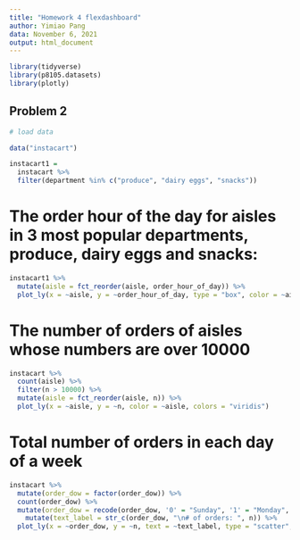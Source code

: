 ```yaml
---
title: "Homework 4 flexdashboard"
author: Yimiao Pang
data: November 6, 2021
output: html_document
---
```


```r
library(tidyverse)
library(p8105.datasets)
library(plotly)
```

## Problem 2

```r
# load data

data("instacart")

instacart1 = 
  instacart %>% 
  filter(department %in% c("produce", "dairy eggs", "snacks"))


```

# The order hour of the day for aisles in 3 most popular departments, produce, dairy eggs and snacks:

```r
instacart1 %>% 
  mutate(aisle = fct_reorder(aisle, order_hour_of_day)) %>% 
  plot_ly(x = ~aisle, y = ~order_hour_of_day, type = "box", color = ~aisle, colors = "viridis")
```

# The number of orders of aisles whose numbers are over 10000

```r
instacart %>% 
  count(aisle) %>% 
  filter(n > 10000) %>% 
  mutate(aisle = fct_reorder(aisle, n)) %>% 
  plot_ly(x = ~aisle, y = ~n, color = ~aisle, colors = "viridis")
```

# Total number of orders in each day of a week

```r
instacart %>% 
  mutate(order_dow = factor(order_dow)) %>% 
  count(order_dow) %>% 
  mutate(order_dow = recode(order_dow, '0' = "Sunday", '1' = "Monday", '2' = "Tuesday", '3' = "Wednesday", '4' = "Thursday", '5' = "Friday", '6' = "Saturday")) %>% 
    mutate(text_label = str_c(order_dow, "\n# of orders: ", n)) %>% 
  plot_ly(x = ~order_dow, y = ~n, text = ~text_label, type = "scatter", mode = "lines+markers")
```

